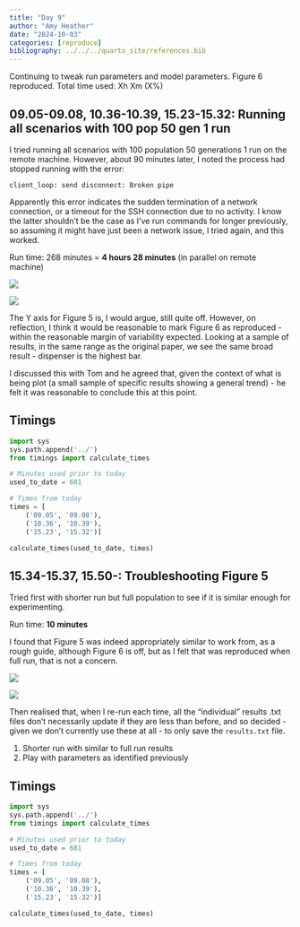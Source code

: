```yaml
---
title: "Day 9"
author: "Amy Heather"
date: "2024-10-03"
categories: [reproduce]
bibliography: ../../../quarto_site/references.bib
---
```


::: {.callout-note}

Continuing to tweak run parameters and model parameters. Figure 6 reproduced. Total time used: Xh Xm (X%)

:::

## 09.05-09.08, 10.36-10.39, 15.23-15.32: Running all scenarios with 100 pop 50 gen 1 run

I tried running all scenarios with 100 population 50 generations 1 run on the remote machine. However, about 90 minutes later, I noted the process had stopped running with the error:

```
client_loop: send disconnect: Broken pipe
```

Apparently this error indicates the sudden termination of a network connection, or a timeout for the SSH connection due to no activity. I know the latter shouldn't be the case as I've run commands for longer previously, so assuming it might have just been a network issue, I tried again, and this worked.

Run time: 268 minutes = **4 hours 28 minutes** (in parallel on remote machine)

![](figure5_100pop_50gen_1run.png)

![](figure6_100pop_50gen_1run.png)

The Y axis for Figure 5 is, I would argue, still quite off. However, on reflection, I think it would be reasonable to mark Figure 6 as reproduced - within the reasonable margin of variability expected. Looking at a sample of results, in the same range as the original paper, we see the same broad result - dispenser is the highest bar.

I discussed this with Tom and he agreed that, given the context of what is being plot (a small sample of specific results showing a general trend) - he felt it was reasonable to conclude this at this point.

## Timings

```python
import sys
sys.path.append('../')
from timings import calculate_times

# Minutes used prior to today
used_to_date = 681

# Times from today
times = [
    ('09.05', '09.08'),
    ('10.36', '10.39'),
    ('15.23', '15.32')]

calculate_times(used_to_date, times)
```

## 15.34-15.37, 15.50-: Troubleshooting Figure 5

Tried first with shorter run but full population to see if it is similar enough for experimenting.

Run time: **10 minutes**

I found that Figure 5 was indeed appropriately similar to work from, as a rough guide, although Figure 6 is off, but as I felt that was reproduced when full run, that is not a concern.

![](figure5_100pop_1gen_1run.png)

![](figure6_100pop_1gen_1run.png)

Then realised that, when I re-run each time, all the "individual" results .txt files don't necessarily update if they are less than before, and so decided - given we don't currently use these at all - to only save the `results.txt` file.

(1) Shorter run with similar to full run results
(2) Play with parameters as identified previously

## Timings

```python
import sys
sys.path.append('../')
from timings import calculate_times

# Minutes used prior to today
used_to_date = 681

# Times from today
times = [
    ('09.05', '09.08'),
    ('10.36', '10.39'),
    ('15.23', '15.32')]

calculate_times(used_to_date, times)
```